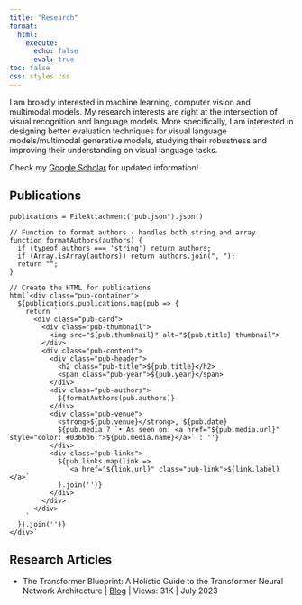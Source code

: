 ```yaml
---
title: "Research"
format:
  html:
    execute:
      echo: false
      eval: true
toc: false
css: styles.css
---
```


I am broadly interested in machine learning, computer vision and multimodal models. My research interests are right at the intersection of visual recognition and language models. More specifically, I am interested in designing better evaluation techniques for visual language models/multimodal generative models, studying their robustness and improving their understanding on visual language tasks.

Check my [Google Scholar](https://scholar.google.com/citations?user=X1KlIsQAAAAJ&hl=en) for updated information!

## Publications

<!-- **Pangea: A Fully Open Multilingual Multimodal LLM for 39 Languages** | [ArXiv](https://arxiv.org/abs/2410.16153) | [Webpage](https://neulab.github.io/Pangea/) | [Models](https://huggingface.co/neulab/Pangea-7B) | [Code](https://github.com/neulab/Pangea)

 Xiang Yue^\*^, Yueqi Song^\*^, Akari Asai, Seungone Kim, **Jean de Dieu Nyandwi**, Simran Khanuja, Anjali Kantharuban, Lintang Sutawika, Sathyanarayanan Ramamoorthy, Graham Neubig 


**[NeurIPS 2024] NaturalBench: Evaluating Vision-Language Models on Natural Adversarial Samples** | [ArXiv](https://arxiv.org/abs/2410.14669) | [Webpage](http://linzhiqiu.github.io/papers/naturalbench) | [Benchmark](https://huggingface.co/datasets/BaiqiL/NaturalBench/blob/main/README.md)

Baiqi Li^\*^, Zhiqiu Lin^\*^, Wenxuan Peng^\*^, **Jean de Dieu Nyandwi^\*^**, Daniel Jiang, Zixian Ma, Simran Khanuja, Ranjay Krishna, Graham Neubig, Deva Ramanan -->

```ojs
publications = FileAttachment("pub.json").json()

// Function to format authors - handles both string and array
function formatAuthors(authors) {
  if (typeof authors === 'string') return authors;
  if (Array.isArray(authors)) return authors.join(", ");
  return "";
}

// Create the HTML for publications
html`<div class="pub-container">
  ${publications.publications.map(pub => {
    return `
      <div class="pub-card">
        <div class="pub-thumbnail">
          <img src="${pub.thumbnail}" alt="${pub.title} thumbnail">
        </div>
        <div class="pub-content">
          <div class="pub-header">
            <h2 class="pub-title">${pub.title}</h2>
            <span class="pub-year">${pub.year}</span>
          </div>
          <div class="pub-authors">
            ${formatAuthors(pub.authors)}
          </div>
          <div class="pub-venue">
            <strong>${pub.venue}</strong>, ${pub.date}
            ${pub.media ? `• As seen on: <a href="${pub.media.url}" style="color: #0366d6;">${pub.media.name}</a>` : ''}
          </div>
          <div class="pub-links">
            ${pub.links.map(link => 
              `<a href="${link.url}" class="pub-link">${link.label}</a>`
            ).join('')}
          </div>
        </div>
      </div>
    `
  }).join('')}
</div>`
```


## Research Articles

-   The Transformer Blueprint: A Holistic Guide to the Transformer Neural Network Architecture \| [Blog](https://deeprevision.github.io/posts/001-transformer/) \| Views: 31K \| July 2023
